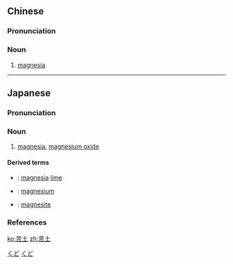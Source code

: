 ==Chinese==
{{zh-forms}}

===Pronunciation===
{{zh-pron
|m=kǔtǔ
|c=fu2 tou2
|cat=n
}}

===Noun===
{{zh-noun}}

# {{lb|zh|mineral}} [[magnesia]]

----

==Japanese==
{{ja-kanjitab|く|ど|yomi=o}}

===Pronunciation===
{{ja-pron|yomi=o|くど|acc=1|acc_ref=DJR}}

===Noun===
{{ja-noun|くど}}

# [[magnesia]], [[magnesium oxide]]

====Derived terms====
* {{ja-r|苦土石灰|くどせっかい}}: [[magnesia]] [[lime]]
* {{ja-r|苦土素|くどそ}}: [[magnesium]]
* {{ja-r|菱苦土石|りょうくどせき}}: [[magnesite]]

===References===
<references/>

[[Category:ja:Minerals|くど]]
[[Category:ja:Inorganic compounds|くど]]

[[ko:苦土]]
[[zh:苦土]]